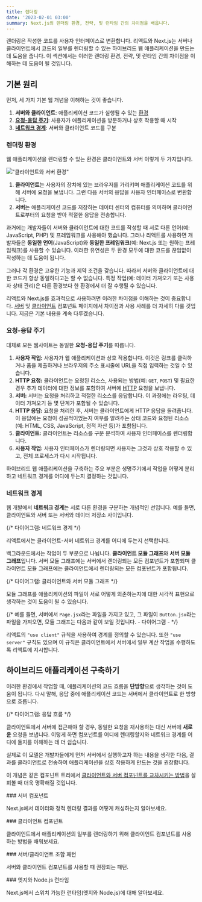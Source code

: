 ```yaml
---
title: 렌더링
date: '2023-02-01 03:00'
summary: Next.js의 렌더링 환경, 전략, 및 런타임 간의 차이점을 배웁니다.
---
```



렌더링은 작성한 코드를 사용자 인터페이스로 변환합니다. 리액트와 Next.js는 서버나 클라이언트에서 코드의 일부를 렌더링할 수 있는 하이브리드 웹 애플리케이션을 만드는 데 도움을 줍니다. 이 섹션에서는 이러한 렌더링 환경, 전략, 및 런타임 간의 차이점을 이해하는 데 도움이 될 것입니다.

## 기본 원리

먼저, 세 가지 기본 웹 개념을 이해하는 것이 좋습니다.

1. **서버와 클라이언트**: 애플리케이션 코드가 실행될 수 있는 [환경](#렌더링-환경)
2. **[요청-응답 주기](#요청-응답-주기)**: 사용자가 애플리케이션을 방문하거나 상호 작용할 때 시작
3. **[네트워크 경계](#네트워크-경계)**: 서버와 클라이언트 코드를 구분

### 렌더링 환경

웹 애플리케이션을 렌더링할 수 있는 환경은 클라이언트와 서버 이렇게 두 가지입니다.

!["클라이언트와 서버 환경"](https://nextjs.org/_next/image?url=%2Fdocs%2Flight%2Fclient-and-server-environments.png&w=1920&q=75&dpl=dpl_E2DMmJw3MgUzvPqW6x3tFd2oxLX6)

1. **클라이언트**는 사용자의 장치에 있는 브라우저를 가리키며 애플리케이션 코드를 위해 서버에 요청을 보냅니다. 그런 다음 서버의 응답을 사용자 인터페이스로 변환합니다.
2. **서버**는 애플리케이션 코드를 저장하는 데이터 센터의 컴퓨터를 의미하며 클라이언트로부터의 요청을 받아 적절한 응답을 전송합니다.

과거에는 개발자들이 서버와 클라이언트에 대한 코드를 작성할 때 서로 다른 언어(예: JavaScript, PHP) 및 프레임워크를 사용해야 했습니다. 그러나 리액트를 사용하면 개발자들은 **동일한 언어**(JavaScript)와 **동일한 프레임워크**(예: Next.js 또는 원하는 프레임워크)를 사용할 수 있습니다. 이러한 유연성은 두 환경 모두에 대한 코드를 끊임없이 작성하는 데 도움이 됩니다.

그러나 각 환경은 고유한 기능과 제약 조건을 갖습니다. 따라서 서버와 클라이언트에 대한 코드가 항상 동일하다고는 할 수 없습니다. 특정 작업(예: 데이터 가져오기 또는 사용자 상태 관리)은 다른 환경보다 한 환경에서 더 잘 수행될 수 있습니다.

리액트와 Next.js를 효과적으로 사용하려면 이러한 차이점을 이해하는 것이 중요합니다. [서버](/docs/nextjs/rendering/server-components) 및 [클라이언트](/docs/nextjs/rendering/client-components) 컴포넌트 페이지에서 차이점과 사용 사례를 더 자세히 다룰 것입니다. 지금은 기본 내용을 계속 다루겠습니다.

### 요청-응답 주기

대체로 모든 웹사이트는 동일한 **요청-응답 주기**를 따릅니다.

1. **사용자 작업:** 사용자가 웹 애플리케이션과 상호 작용합니다. 이것은 링크를 클릭하거나 폼을 제출하거나 브라우저의 주소 표시줄에 URL을 직접 입력하는 것일 수 있습니다.
2. **HTTP 요청:** 클라이언트는 요청된 리소스, 사용되는 방법(예: `GET`, `POST`) 및 필요한 경우 추가 데이터에 대한 정보를 포함하여 서버에 [HTTP](https://developer.mozilla.org/docs/Web/HTTP) 요청을 보냅니다.
3. **서버:** 서버는 요청을 처리하고 적절한 리소스를 응답합니다. 이 과정에는 라우팅, 데이터 가져오기 등 몇 단계가 포함될 수 있습니다.
4. **HTTP 응답:** 요청을 처리한 후, 서버는 클라이언트에게 HTTP 응답을 돌려줍니다. 이 응답에는 요청이 성공적이었는지 여부를 알려주는 상태 코드와 요청된 리소스(예: HTML, CSS, JavaScript, 정적 자산 등)가 포함됩니다.
5. **클라이언트:** 클라이언트는 리소스를 구문 분석하여 사용자 인터페이스를 렌더링합니다.
6. **사용자 작업:** 사용자 인터페이스가 렌더링되면 사용자는 그것과 상호 작용할 수 있고, 전체 프로세스가 다시 시작됩니다.

하이브리드 웹 애플리케이션을 구축하는 주요 부분은 생명주기에서 작업을 어떻게 분리하고 네트워크 경계를 어디에 두는지 결정하는 것입니다.

### 네트워크 경계

웹 개발에서 **네트워크 경계**는 서로 다른 환경을 구분하는 개념적인 선입니다. 예를 들면, 클라이언트와 서버 또는 서버와 데이터 저장소 사이입니다.

{/* 다이어그램: 네트워크 경계 */}

리액트에서는 클라이언트-서버 네트워크 경계를 어디에 두는지 선택합니다.

백그라운드에서는 작업이 두 부분으로 나뉩니다. **클라이언트 모듈 그래프**와 **서버 모듈 그래프**입니다. 서버 모듈 그래프에는 서버에서 렌더링되는 모든 컴포넌트가 포함되며 클라이언트 모듈 그래프에는 클라이언트에서 렌더링되는 모든 컴포넌트가 포함됩니다.

{/* 다이어그램: 클라이언트와 서버 모듈 그래프 */}

모듈 그래프를 애플리케이션의 파일이 서로 어떻게 의존하는지에 대한 시각적 표현으로 생각하는 것이 도움이 될 수 있습니다.

{/* 예를 들면, 서버에서 `Page.jsx`라는 파일을 가지고 있고, 그 파일이 `Button.jsx`라는 파일을 가져오면, 모듈 그래프는 다음과 같이 보일 것입니다. - 다이어그램 - */}

리액트의 `"use client"` 규칙을 사용하여 경계를 정의할 수 있습니다. 또한 `"use server"` 규칙도 있으며 이 규칙은 클라이언트에서 서버에서 일부 계산 작업을 수행하도록 리액트에 지시합니다.

## 하이브리드 애플리케이션 구축하기

이러한 환경에서 작업할 때, 애플리케이션의 코드 흐름을 **단방향**으로 생각하는 것이 도움이 됩니다. 다시 말해, 응답 중에 애플리케이션 코드는 서버에서 클라이언트로 한 방향으로 흐릅니다.

{/* 다이어그램: 응답 흐름 */}

클라이언트에서 서버에 접근해야 할 경우, 동일한 요청을 재사용하는 대신 서버에 **새로운** 요청을 보냅니다. 이렇게 하면 컴포넌트를 어디에 렌더링할지와 네트워크 경계를 어디에 둘지를 이해하는 데 더 쉽습니다.

실제로 이 모델은 개발자들에게 먼저 서버에서 실행하고자 하는 내용을 생각한 다음, 결과를 클라이언트로 전송하여 애플리케이션을 상호 작용하게 만드는 것을 권장합니다.

이 개념은 같은 컴포넌트 트리에서 [클라이언트와 서버 컴포넌트를 교차시키는 방법](/docs/nextjs/rendering/composition-patterns)을 살펴볼 때 더욱 명확해질 것입니다.


<div className="grid grid-cols-1 sm:grid-cols-2 gap-4">

<Card href="/docs/nextjs/rendering/server-components">
### 서버 컴포넌트

Next.js에서 데이터와 정적 렌더링 결과를 어떻게 캐싱하는지 알아보세요.
</Card>

<Card href="/docs/nextjs/rendering/client-components">
### 클라이언트 컴포넌트

클라이언트에서 애플리케이션의 일부를 렌더링하기 위해 클라이언트 컴포넌트를 사용하는 방법을 배워보세요.
</Card>

<Card href="/docs/nextjs/rendering/composition-patterns">
### 서버/클라이언트 조합 패턴

서버와 클라이언트 컴포넌트를 사용할 때 권장되는 패턴.
</Card>

<Card href="/docs/nextjs/rendering/edge-and-nodejs-runtimes">
### 엣지와 Node.js 런타임

Next.js에서 스위치 가능한 런타임(엣지와 Node.js)에 대해 알아보세요.
</Card>

</div>